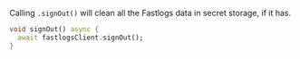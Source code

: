 Calling `.signOut()` will clean all the Fastlogs data in secret storage, if it has.

```dart
void signOut() async {
  await fastlogsClient.signOut();
}
```
